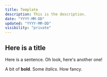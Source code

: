 ```yaml
---
title: Template
description: This is the description.
date: "YYYY-MM-DD"
updated: "YYYY-MM-DD"
visibility: "private"
---
```


## Here is a title

Here is a sentence. Oh look, here's another one!

A bit of **bold**. Some _italics_. How fancy.
